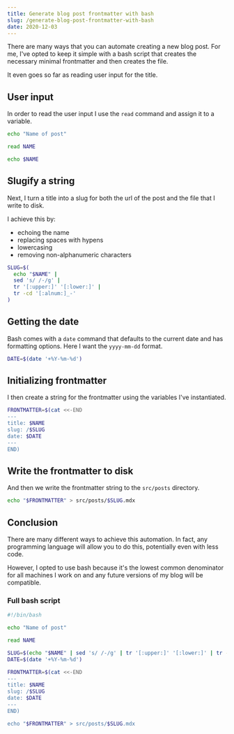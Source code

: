 ```yaml
---
title: Generate blog post frontmatter with bash
slug: /generate-blog-post-frontmatter-with-bash
date: 2020-12-03
---
```


There are many ways that you can automate creating a
new blog post. For me, I've opted to keep it simple
with a bash script that creates the necessary minimal
frontmatter and then creates the file.

It even goes so far as reading user input for the title.

## User input

In order to read the user input I use the `read` command
and assign it to a variable.

```sh
echo "Name of post"

read NAME

echo $NAME
```

## Slugify a string

Next, I turn a title into a slug for both the url of
the post and the file that I write to disk.

I achieve this by:

- echoing the name
- replacing spaces with hypens
- lowercasing
- removing non-alphanumeric characters

```sh
SLUG=$(
  echo "$NAME" |
  sed 's/ /-/g' |
  tr '[:upper:]' '[:lower:]' |
  tr -cd '[:alnum:]_-'
)
```

## Getting the date

Bash comes with a `date` command that defaults to the current
date and has formatting options. Here I want the `yyyy-mm-dd`
format.

```sh
DATE=$(date '+%Y-%m-%d')
```

## Initializing frontmatter

I then create a string for the frontmatter using the variables
I've instantiated.

```sh
FRONTMATTER=$(cat <<-END
---
title: $NAME
slug: /$SLUG
date: $DATE
---
END)
```

## Write the frontmatter to disk

And then we write the frontmatter string to the `src/posts`
directory.

```sh
echo "$FRONTMATTER" > src/posts/$SLUG.mdx
```

## Conclusion

There are many different ways to achieve this automation. In
fact, any programming language will allow you to do this, potentially
even with less code.

However, I opted to use bash because it's the lowest common
denominator for all machines I work on and any future versions
of my blog will be compatible.

### Full bash script

```sh
#!/bin/bash

echo "Name of post"

read NAME

SLUG=$(echo "$NAME" | sed 's/ /-/g' | tr '[:upper:]' '[:lower:]' | tr -cd '[:alnum:]_-')
DATE=$(date '+%Y-%m-%d')

FRONTMATTER=$(cat <<-END
---
title: $NAME
slug: /$SLUG
date: $DATE
---
END)

echo "$FRONTMATTER" > src/posts/$SLUG.mdx
```
